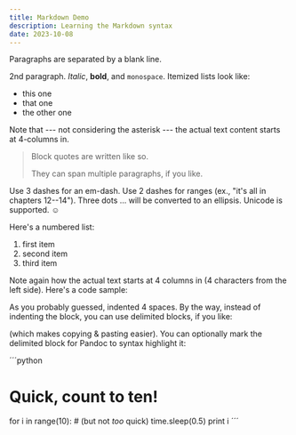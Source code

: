 ```yaml
---
title: Markdown Demo
description: Learning the Markdown syntax
date: 2023-10-08
---
```



Paragraphs are separated by a blank line.

2nd paragraph. *Italic*, **bold**, and `monospace`. Itemized lists
look like:

  * this one
  * that one
  * the other one

Note that --- not considering the asterisk --- the actual text
content starts at 4-columns in.

> Block quotes are
> written like so.
>
> They can span multiple paragraphs,
> if you like.

Use 3 dashes for an em-dash. Use 2 dashes for ranges (ex., "it's all
in chapters 12--14"). Three dots ... will be converted to an ellipsis.
Unicode is supported. ☺


Here's a numbered list:

 1. first item
 2. second item
 3. third item

Note again how the actual text starts at 4 columns in (4 characters
from the left side). Here's a code sample:

As you probably guessed, indented 4 spaces. By the way, instead of
indenting the block, you can use delimited blocks, if you like:

(which makes copying & pasting easier). You can optionally mark the
delimited block for Pandoc to syntax highlight it:

´´´python
# Quick, count to ten!
for i in range(10):
    # (but not *too* quick)
    time.sleep(0.5)
    print i
´´´
